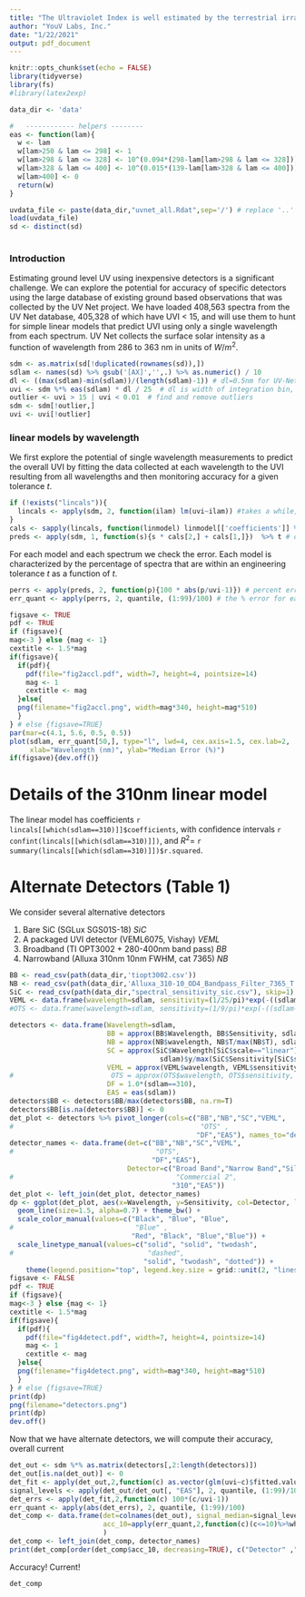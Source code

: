 ```yaml
---
title: "The Ultraviolet Index is well estimated by the terrestrial irradiance at 310nm\nFigure 2"
author: "YouV Labs, Inc."
date: "1/22/2021"
output: pdf_document
---
```

```r
knitr::opts_chunk$set(echo = FALSE)
library(tidyverse)
library(fs)
#library(latex2exp)

data_dir <- 'data'

#   ------------ helpers --------
eas <- function(lam){
  w <- lam
  w[lam>250 & lam <= 298] <- 1
  w[lam>298 & lam <= 328] <- 10^(0.094*(298-lam[lam>298 & lam <= 328]))
  w[lam>328 & lam <= 400] <- 10^(0.015*(139-lam[lam>328 & lam <= 400]))
  w[lam>400] <- 0
  return(w)
}

uvdata_file <- paste(data_dir,"uvnet_all.Rdat",sep='/') # replace '..' with data_dir after prepping the uvnet data and putting it in the folder data
load(uvdata_file)
sd <- distinct(sd)
 
```
### Introduction

Estimating ground level UV using inexpensive detectors is a significant challenge. 
We can explore the potential for accuracy of specific detectors using the large database of existing ground based observations that was collected by the UV Net project.
We have loaded 408,563 spectra from the UV Net database, 405,328 of which have UVI < 15, and will use them to hunt for simple linear models that predict UVI using only a single wavelength from each spectrum.
UV Net collects the surface solar intensity as a function of wavelength from 286 to 363 nm in units of $W/m^2$.

```r
sdm <- as.matrix(sd[!duplicated(rownames(sd)),])
sdlam <- names(sd) %>% gsub('[AX]','',.) %>% as.numeric() / 10  
dl <- ((max(sdlam)-min(sdlam))/(length(sdlam)-1)) # dl=0.5nm for UV-Net
uvi <- sdm %*% eas(sdlam) * dl / 25  # dl is width of integration bin, 25 is for units of UVI with 1 UVI being 25 mW/m2
outlier <- uvi > 15 | uvi < 0.01  # find and remove outliers
sdm <- sdm[!outlier,]
uvi <- uvi[!outlier]
```

### linear models by wavelength

We first explore the potential of single wavelength measurements to predict the overall UVI by fitting the data collected at each wavelength to the UVI resulting from all wavelengths and then monitoring accuracy for a given tolerance $t$.
\begin{equation}\label{accuracy}
A_t = P(\|\frac{E_{Dmi}}{U_i}-1\|<t)
\end{equation}

```r
if (!exists("lincals")){
  lincals <- apply(sdm, 2, function(ilam) lm(uvi~ilam)) #takes a while, 154 fits over 405k+ spectra
}
cals <- sapply(lincals, function(linmodel) linmodel[['coefficients']] %>% unlist) # extract slope and intercept
preds <- apply(sdm, 1, function(s){s * cals[2,] + cals[1,]})  %>% t # output should have same dimenstions as sdm, but each column is has the UVI predicted for the row's spectrum using the linear model derived from the wavelength name of the column.
```

For each model and each spectrum we check the error.
Each model is characterized by the percentage of spectra that are within an engineering tolerance $t$ as a function of $t$.

```r
perrs <- apply(preds, 2, function(p){100 * abs(p/uvi-1)}) # percent errors, has the same dimensions as preds.
err_quant <- apply(perrs, 2, quantile, (1:99)/100) # the % error for each quantile, e.g. for quantile q the size of the error in the best performing q% of the fits.
```

```r
figsave <- TRUE
pdf <- TRUE
if (figsave){
mag<-3 } else {mag <- 1}
cextitle <- 1.5*mag
if(figsave){
  if(pdf){
    pdf(file="fig2accl.pdf", width=7, height=4, pointsize=14)
    mag <- 1
    cextitle <- mag
  }else{
  png(filename="fig2accl.png", width=mag*340, height=mag*510)
  }
} # else {figsave=TRUE}
par(mar=c(4.1, 5.6, 0.5, 0.5))
plot(sdlam, err_quant[50,], type="l", lwd=4, cex.axis=1.5, cex.lab=2,
     xlab="Wavelength (nm)", ylab="Median Error (%)")
if(figsave){dev.off()}
```

# Details of the 310nm linear model

The linear model has coefficients `r lincals[[which(sdlam==310)]]$coefficients`,
with confidence intervals
`r confint(lincals[[which(sdlam==310)]])`, and $R^2=$
`r summary(lincals[[which(sdlam==310)]])$r.squared`.

# Alternate Detectors (Table 1)

We consider several alternative detectors

1. Bare SiC (SGLux SGS01S-18) _SiC_
1. A packaged UVI detector (VEML6075, Vishay) _VEML_
1. Broadband (TI OPT3002 + 280-400nm band pass) _BB_
1. Narrowband (Alluxa 310nm 10nm FWHM, cat 7365) _NB_

```r
BB <- read_csv(path(data_dir,'tiopt3002.csv'))
NB <- read_csv(path(data_dir,'Alluxa_310-10_OD4_Bandpass_Filter_7365_T.csv'))
SiC <- read_csv(path(data_dir,"spectral_sensitivity_sic.csv"), skip=1)
VEML <- data.frame(wavelength=sdlam, sensitivity=(1/25/pi)*exp(-((sdlam-325)/25)^2))
#OTS <- data.frame(wavelength=sdlam, sensitivity=(1/9/pi)*exp(-((sdlam-295)/9)^2))

detectors <- data.frame(Wavelength=sdlam,
                        BB = approx(BB$Wavelength, BB$Sensitivity, sdlam)$y,
                        NB = approx(NB$wavelength, NB$T/max(NB$T), sdlam)$y,
                        SC = approx(SiC$Wavelength[SiC$scale=="linear"], SiC$Sensitivity[SiC$scale=="linear"],
                                     sdlam)$y/max(SiC$Sensitivity[SiC$scale=="linear"]),
                        VEML = approx(VEML$wavelength, VEML$sensitivity, sdlam)$y/max(VEML$sensitivity[VEML$wavelength<=400]),
#                        OTS = approx(OTS$wavelength, OTS$sensitivity, sdlam)$y/max(OTS$sensitivity[OTS$wavelength<=400]),
                        DF = 1.0*(sdlam==310),
                        EAS = eas(sdlam))
detectors$BB <- detectors$BB/max(detectors$BB, na.rm=T)
detectors$BB[is.na(detectors$BB)] <- 0
det_plot <- detectors %>% pivot_longer(cols=c("BB","NB","SC","VEML",
#                                              "OTS" ,
                                              "DF","EAS"), names_to="det",values_to="Sensitivity")
detector_names <- data.frame(det=c("BB","NB","SC","VEML",
#                                   "OTS",
                                   "DF","EAS"),
                             Detector=c("Broad Band","Narrow Band","Silicon Carbide","Commercial",
#                                        "Commercial 2",
                                        "310","EAS"))
det_plot <- left_join(det_plot, detector_names)
dp <- ggplot(det_plot, aes(x=Wavelength, y=Sensitivity, col=Detector, linetype=Detector)) + 
  geom_line(size=1.5, alpha=0.7) + theme_bw() + 
  scale_color_manual(values=c("Black", "Blue", "Blue", 
#                              "Blue" ,
                              "Red", "Black", "Blue","Blue")) + 
  scale_linetype_manual(values=c("solid", "solid", "twodash",
#                                 "dashed", 
                                 "solid", "twodash", "dotted")) +
    theme(legend.position="top", legend.key.size = grid::unit(2, "lines"), legend.title=element_blank(), text=element_text(size=18))
figsave <- FALSE
pdf <- TRUE
if (figsave){
mag<-3 } else {mag <- 1}
cextitle <- 1.5*mag
if(figsave){
  if(pdf){
    pdf(file="fig4detect.pdf", width=7, height=4, pointsize=14)
    mag <- 1
    cextitle <- mag
  }else{
  png(filename="fig4detect.png", width=mag*340, height=mag*510)
  }
} # else {figsave=TRUE}
print(dp)
png(filename="detectors.png")
print(dp)
dev.off()
```

Now that we have alternate detectors, we will compute their accuracy, overall current

```r
det_out <- sdm %*% as.matrix(detectors[,2:length(detectors)])
det_out[is.na(det_out)] <- 0
det_fit <- apply(det_out,2,function(c) as.vector(glm(uvi~c)$fitted.values))
signal_levels <- apply(det_out/det_out[, "EAS"], 2, quantile, (1:99)/100)
det_errs <- apply(det_fit,2,function(c) 100*(c/uvi-1))
err_quant <- apply(abs(det_errs), 2, quantile, (1:99)/100)
det_comp <- data.frame(det=colnames(det_out), signal_median=signal_levels[50,], median_error=err_quant[50,],
                       acc_10=apply(err_quant,2,function(c)(c<=10)%>%which%>%max+1)
                       )
det_comp <- left_join(det_comp, detector_names)
print(det_comp[order(det_comp$acc_10, decreasing=TRUE), c("Detector" ,"signal_median", "median_error", "acc_10")],digits=2)
```

Accuracy! Current!

`det_comp`
